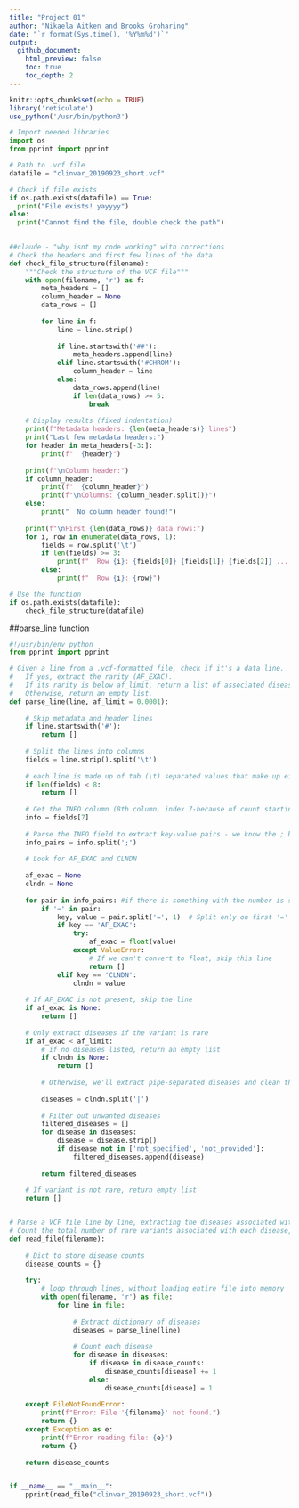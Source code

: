 ```yaml
---
title: "Project 01"
author: "Nikaela Aitken and Brooks Groharing"
date: "`r format(Sys.time(), '%Y%m%d')`"
output:
  github_document:
    html_preview: false
    toc: true
    toc_depth: 2
---
```

```r
knitr::opts_chunk$set(echo = TRUE)
library('reticulate')
use_python('/usr/bin/python3')
```

```python
# Import needed libraries
import os
from pprint import pprint

# Path to .vcf file
datafile = "clinvar_20190923_short.vcf"

# Check if file exists 
if os.path.exists(datafile) == True:
  print("File exists! yayyyy")
else:
  print("Cannot find the file, double check the path")
  
```


```python
##claude - "why isnt my code working" with corrections
# Check the headers and first few lines of the data
def check_file_structure(filename):
    """Check the structure of the VCF file"""
    with open(filename, 'r') as f:
        meta_headers = []
        column_header = None
        data_rows = []
        
        for line in f:
            line = line.strip()  
            
            if line.startswith('##'):
                meta_headers.append(line)
            elif line.startswith('#CHROM'):  
                column_header = line
            else:
                data_rows.append(line)
                if len(data_rows) >= 5:
                    break
    
    # Display results (fixed indentation)
    print(f"Metadata headers: {len(meta_headers)} lines")
    print("Last few metadata headers:")
    for header in meta_headers[-3:]:
        print(f"  {header}")
    
    print(f"\nColumn header:")
    if column_header:
        print(f"  {column_header}")
        print(f"\nColumns: {column_header.split()}")
    else:
        print("  No column header found!")
    
    print(f"\nFirst {len(data_rows)} data rows:")
    for i, row in enumerate(data_rows, 1):
        fields = row.split('\t')
        if len(fields) >= 3:
            print(f"  Row {i}: {fields[0]} {fields[1]} {fields[2]} ... (showing first 3 fields)")
        else:
            print(f"  Row {i}: {row}")

# Use the function
if os.path.exists(datafile):
    check_file_structure(datafile)
```



##parse_line function 


```python
#!/usr/bin/env python
from pprint import pprint

# Given a line from a .vcf-formatted file, check if it's a data line.
#   If yes, extract the rarity (AF_EXAC).
#   If its rarity is below af_limit, return a list of associated diseases
#   Otherwise, return an empty list.
def parse_line(line, af_limit = 0.0001):
    
    # Skip metadata and header lines
    if line.startswith('#'):
        return []
    
    # Split the lines into columns
    fields = line.strip().split('\t')
    
    # each line is made up of tab (\t) separated values that make up eight (8) columns
    if len(fields) < 8:
        return []
    
    # Get the INFO column (8th column, index 7-because of count starting with 0 )
    info = fields[7]
    
    # Parse the INFO field to extract key-value pairs - we know the ; because of instructions "Semi-colon (;) separated key-value pairs"
    info_pairs = info.split(';')
    
    # Look for AF_EXAC and CLNDN
    
    af_exac = None 
    clndn = None
    
    for pair in info_pairs: #if there is something with the number is seperates out the number and counts 
        if '=' in pair:
            key, value = pair.split('=', 1)  # Split only on first '=' in case value contains '='
            if key == 'AF_EXAC':
                try:
                    af_exac = float(value)
                except ValueError:
                    # If we can't convert to float, skip this line
                    return []
            elif key == 'CLNDN':
                clndn = value
    
    # If AF_EXAC is not present, skip the line
    if af_exac is None:
        return []
    
    # Only extract diseases if the variant is rare
    if af_exac < af_limit:
        # if no diseases listed, return an empty list
        if clndn is None:
            return []
        
        # Otherwise, we'll extract pipe-separated diseases and clean them up
        
        diseases = clndn.split('|')
        
        # Filter out unwanted diseases
        filtered_diseases = []
        for disease in diseases:
            disease = disease.strip()
            if disease not in ['not_specified', 'not_provided']:
                filtered_diseases.append(disease)
        
        return filtered_diseases
    
    # If variant is not rare, return empty list
    return []


# Parse a VCF file line by line, extracting the diseases associated with each rare variant
# Count the total number of rare variants associated with each disease, and print to console. 
def read_file(filename):
    
    # Dict to store disease counts
    disease_counts = {} 
    
    try:
        # loop through lines, without loading entire file into memory
        with open(filename, 'r') as file:
            for line in file:
                
                # Extract dictionary of diseases
                diseases = parse_line(line)
                
                # Count each disease
                for disease in diseases:
                    if disease in disease_counts:
                        disease_counts[disease] += 1
                    else:
                        disease_counts[disease] = 1
    
    except FileNotFoundError:
        print(f"Error: File '{filename}' not found.")
        return {}
    except Exception as e:
        print(f"Error reading file: {e}")
        return {}
    
    return disease_counts


if __name__ == "__main__":
    pprint(read_file("clinvar_20190923_short.vcf"))
```

